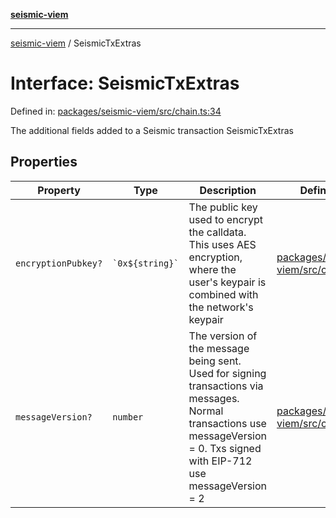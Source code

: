 [**seismic-viem**](/seismic-viem/README.mdx)

---

[seismic-viem](/seismic-viem/globals.mdx) / SeismicTxExtras

# Interface: SeismicTxExtras

Defined in: [packages/seismic-viem/src/chain.ts:34](https://github.com/SeismicSystems/seismic-client/blob/28a134c564158fd29efe2a733ec4051f374a91b4/packages/seismic-viem/src/chain.ts#L34)

The additional fields added to a Seismic transaction
SeismicTxExtras

## Properties

| Property                                          | Type                | Description                                                                                                                                                                   | Defined in                                                                                                                                                                     |
| ------------------------------------------------- | ------------------- | ----------------------------------------------------------------------------------------------------------------------------------------------------------------------------- | ------------------------------------------------------------------------------------------------------------------------------------------------------------------------------ |
| <a id="encryptionpubkey"></a> `encryptionPubkey?` | `` `0x${string}` `` | The public key used to encrypt the calldata. This uses AES encryption, where the user's keypair is combined with the network's keypair                                        | [packages/seismic-viem/src/chain.ts:35](https://github.com/SeismicSystems/seismic-client/blob/28a134c564158fd29efe2a733ec4051f374a91b4/packages/seismic-viem/src/chain.ts#L35) |
| <a id="messageversion"></a> `messageVersion?`     | `number`            | The version of the message being sent. Used for signing transactions via messages. Normal transactions use messageVersion = 0. Txs signed with EIP-712 use messageVersion = 2 | [packages/seismic-viem/src/chain.ts:36](https://github.com/SeismicSystems/seismic-client/blob/28a134c564158fd29efe2a733ec4051f374a91b4/packages/seismic-viem/src/chain.ts#L36) |
